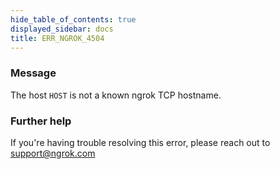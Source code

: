 ```yaml
---
hide_table_of_contents: true
displayed_sidebar: docs
title: ERR_NGROK_4504
---
```


### Message

The host `HOST` is not a known ngrok TCP hostname.

<ErrorDetails />

### Further help

If you're having trouble resolving this error, please reach out to [support@ngrok.com](mailto:support@ngrok.com?subject=Help%20with%20ERR_NGROK_4504)
